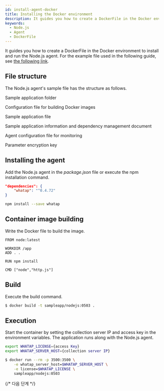 ```yaml
---
id: install-agent-docker
title: Installing the Docker environment
description: It guides you how to create a DockerFile in the Docker environment to install and run the Node.js agent.
keywords:
  - Node.js
  - Agent
  - DockerFile
---
```


It guides you how to create a DockerFile in the Docker environment to install and run the Node.js agent. For the example file used in the following guide, see [the following link](https://github.com/whatap/nodejs_sample_application/tree/main/simple_http).

<Steps>

## File structure

The Node.js agent's sample file has the structure as follows.

<Filetree name="sample_http" open>

<FiletreeItem name="html/" type="folder">Sample application folder</FiletreeItem>

<FiletreeItem name="Dockerfile" type="file">Configuration file for building Docker images</FiletreeItem>

<FiletreeItem name="http.js" type="file">Sample application file</FiletreeItem>

<FiletreeItem name="package.json" type="file">Sample application information and dependency management document</FiletreeItem>

<FiletreeItem name="whatap.conf" type="file">Agent configuration file for monitoring</FiletreeItem>

<FiletreeItem name="security.conf (or paramkey.txt)" type="file">Parameter encryption key</FiletreeItem>

</Filetree>

## Installing the agent

Add the Node.js agent in the _package.json_ file or execute the npm installation command.

```json title='package.json'
"dependencies": {
    "whatap": "^0.4.72"
}
```

```bash
npm install --save whatap
```

## Container image building

Write the Docker file to build the image.

```docker title='Dockerfile'
FROM node:latest

WORKDIR /app
ADD . .

RUN npm install

CMD ["node","http.js"]
```

## Build

Execute the build command.

```bash
$ docker build -t sampleapp/nodejs:0503 .
```

## Execution

Start the container by setting the collection server IP and access key in the environment variables. The application runs along with the Node.js agent.

```bash
export WHATAP_LICENSE={access Key}
export WHATAP_SERVER_HOST={collection server IP}

$ docker run --rm -p 3500:3500 \
    -e whatap_server_host=$WHATAP_SERVER_HOST \
    -e license=$WHATAP_LICENSE \
    sampleapp/nodejs:0503
```

</Steps>

{/* 다음 단계 */}

<NextSteps />
